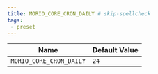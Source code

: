 ```yaml
---
title: MORIO_CORE_CRON_DAILY # skip-spellcheck
tags:
 - preset
---
```





<!-- MORIO_AUTO_GENERATED_CONTENT_STARTS - Manual changes made below will be overwritten skip-spellcheck -->
| Name | Default Value |
|------|---------------|
| `MORIO_CORE_CRON_DAILY` | `24` |
<!-- MORIO_AUTO_GENERATED_CONTENT_ENDS - Manual changes made above will be overwritten skip-spellcheck -->
